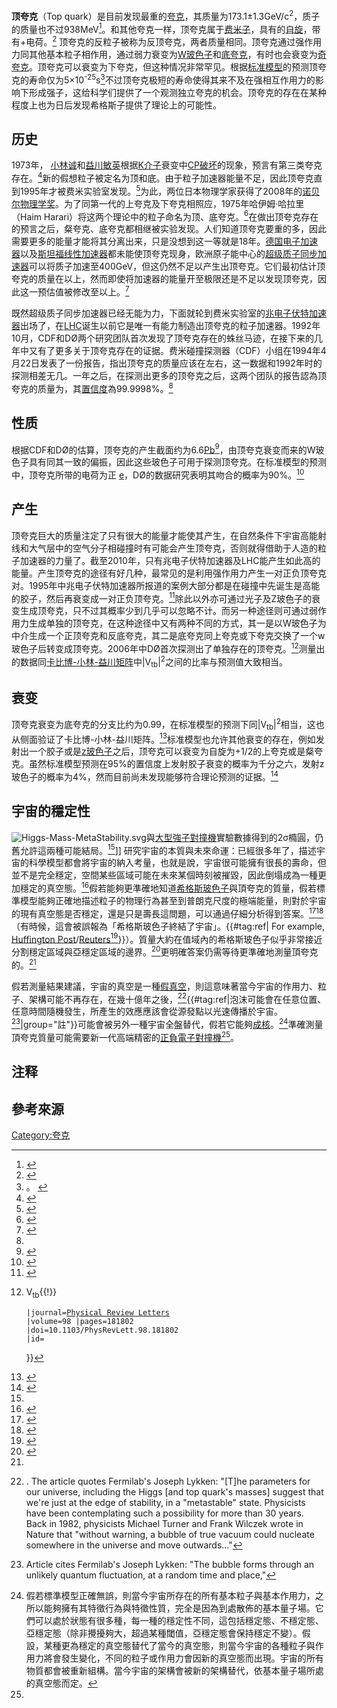 {{NoteTA|G1=物理學}}
{{Infobox Particle
 |bgcolour    =
 |name        = 顶夸克
 |image       = [[File:Top_antitop_quark_event.svg|200px]]
 |caption     = 
 |num_types   = 
 |composition = [[基本粒子|基本粒子]]
 |family      = [[费米子|费米子]]
 |group       = [[夸克|夸克]]
 |generation  = 第三代
 |interaction =  [[強相互作用|強]], [[弱相互作用|弱]], [[電磁力|電磁力]], [[万有引力|万有引力]]
 |particle    = 
 |antiparticle= 反顶夸克(<span style="text-decoration:overline;">t</span>)
 |theorized   = [[小林诚_(物理学家)|小林诚]]，[[益川敏英|益川敏英]] (1973)
 |discovered  = [[Collider_Detector_at_Fermilab|CDF]]，[[D0_experiment|DØ]] collaborations (1995)
 |symbol      = t
 |mass        = 171400 ± 2100 [[電子伏|MeV]]/[[光速|c]]<sup>2</sup>
 |decay_time      = {{val|5|e=-25|u=s}}
 |decay_particle  = {{nowrap|[[底夸克|底夸克]] (99.8%)}}<br />{{nowrap|[[奇夸克|奇夸克]] (0.17%)}}<br />{{nowrap|[[下夸克|下夸克]] (0.007%)}}
 |electric_charge = +{{frac|2|3}} [[电子伏特|e]]
 |color_charge    = 有
 |spin            = {{frac|1|2}}
 |topness         = 1
 |weak_isospin    = {{frac|1|2}} (left handed)<br /> 0 (right handed)
 |weak_hypercharge= {{frac|1|3}} (left handed)<br /> {{frac|4|3}} (right handed)
}}
'''顶夸克'''（Top quark）是目前发现最重的[[夸克|夸克]]，其质量为173.1±1.3GeV/c<sup>2</sup>，质子的质量也不过938MeV<ref name="PDG2009">{{cite web
 |author       = C. Amsler ''et al.'' ([[Particle_Data_Group|Particle Data Group]])
 |url          = http://pdglive.lbl.gov/Rsummary.brl?nodein=Q007
 |title        = PDGLive Particle Summary
 |publisher    = [[Particle_Data_Group|Particle Data Group]]
 |year         = 2009
 |accessdate   = 2009-07-23
 |archive-date = 2020-02-13
 |archive-url  = https://web.archive.org/web/20200213213106/http://pdglive.lbl.gov/Rsummary.brl?nodein=Q007
 |dead-url     = yes
}}</ref>。和其他夸克一样，顶夸克属于[[费米子|费米子]]，具有{{frac|1|2}}的[[自旋|自旋]]，带有+{{frac|2|3}}电荷。<ref name="Willenbrock">{{cite book
 |author=S. Willenbrock
 |year=2003
 |chapter=The Standard Model and the Top Quark
 |editor=H.B Prosper and B. Danilov (eds.)
 |title=Techniques and Concepts of High-Energy Physics XII
 |url=http://books.google.com/books?id=HXm6M_YUzoYC&pg=PA1&lpg=PA1&dq=quark+%22standard+model%22&source=web&ots=sLXA9M6IBk&sig=Z6IEyScnONBbJKb0cOETBz9kzlI&hl=en#PPA1,M1
 |series=NATO Science Series
 |volume=123
 |page=1–41
 |publisher=[[Kluwer_Academic|Kluwer Academic]]
 |isbn=1402015909
 |access-date=2010-01-15
 |archive-date=2019-05-03
 |archive-url=https://web.archive.org/web/20190503125037/https://books.google.com/books?id=HXm6M_YUzoYC&pg=PA1&lpg=PA1&dq=quark+%22standard+model%22&source=web&ots=sLXA9M6IBk&sig=Z6IEyScnONBbJKb0cOETBz9kzlI&hl=en#PPA1,M1
 |dead-url=no
 }}</ref> 
顶夸克的反粒子被称为反顶夸克，两者质量相同。顶夸克通过强作用力同其他基本粒子相作用，通过弱力衰变为[[W_及_Z_玻色子|W玻色子]]和[[底夸克|底夸克]]，有时也会衰变为[[奇夸克|奇夸克]]。顶夸克可以衰变为下夸克，但这种情况非常罕见。根据[[标准模型|标准模型]]的预测顶夸克的寿命仅为5×10<sup>-25</sup>s<ref name=Quadt>。
{{cite journal
 |author=A. Quadt
 |year=2006
 |title=Top quark physics at hadron colliders
 |journal=[[European_Physical_Journal_C|European Physical Journal C]]
 |volume=48 |pages=835–1000
 |doi=10.1140/epjc/s2006-02631-6
}}</ref>不过顶夸克极短的寿命使得其来不及在强相互作用力的影响下形成强子，这给科学们提供了一个观测独立夸克的机会。顶夸克的存在在某种程度上也为日后发现希格斯子提供了理论上的可能性。
== 历史 ==
1973年， [[小林诚_(物理学家)|小林诚]]和[[益川敏英|益川敏英]]根据[[K介子|K介子]]衰变中[[CP破坏|CP破坏]]的现象，预言有第三类夸克存在。<ref>
{{cite journal
 |author=M. Kobayashi, T. Maskawa
 |year=1973
 |title=''CP''-Violation in the Renormalizable Theory of Weak Interaction
 |journal=[[Progress_of_Theoretical_Physics|Progress of Theoretical Physics]]
 |volume=49 |pages=652
 |doi=10.1143/PTP.49.652
}}</ref>新的假想粒子被定名为顶和底。由于粒子加速器能量不足，因此顶夸克直到1995年才被费米实验室发现。<ref>{{cite journal
 |author=F. Abe ''et al''. (CDF Collaboration)
 |year=1995
 |title=Observation of Top Quark Production in Collisions with the Collider Detector at Fermilab
 |journal=Physical Review Letters
 |volume=74 |pages=2626–2631
 |doi=10.1103/PhysRevLett.74.2626
}}</ref>为此，两位日本物理学家获得了2008年的[[诺贝尔物理学奖|诺贝尔物理学奖]]。为了同第一代的上夸克及下夸克相照应，1975年哈伊姆·哈拉里（Haim Harari）将这两个理论中的粒子命名为顶、底夸克。<ref name="DHPerkins">
{{cite book
 |author=D.H. Perkins
 |title=Introduction to high energy physics
 |page=8
 |publisher=剑桥大学出版社
 |year=2000
 |isbn=0521621968
}}</ref>在做出顶夸克存在的预言之后，粲夸克、底夸克都相继被实验发现。人们知道顶夸克要重的多，因此需要更多的能量才能将其分离出来，只是没想到这一等就是18年。[[德国电子加速器|德国电子加速器]]以及[[斯坦福线性加速器|斯坦福线性加速器]]都未能使顶夸克现身，欧洲原子能中心的[[超级质子同步加速器|超级质子同步加速器]]可以将质子加速至400GeV，但这仍然不足以产生出顶夸克。它们最初估计顶夸克的质量在{{val|41|u=GeV/c2}}以上，然而即使将加速器的能量开至极限还是不足以发现顶夸克，因此这一预估值被修改至{{val|77|u=GeV/c2}}以上。<ref name=LissTipton1997>{{cite journal
 |author=T.M. Liss, P.L. Tipton
 |year=1997
 |title=The Discovery of the Top Quark
 |url=http://www.hep.uiuc.edu/home/tml/SciAmTop.pdf
 |journal=[[科学美国人|科学美国人]]
 |volume=
 |issue=
 |pages=54–59
 |access-date=2010-06-04
 |archive-date=2011-07-18
 |archive-url=https://web.archive.org/web/20110718181410/http://www.hep.uiuc.edu/home/tml/SciAmTop.pdf
 |dead-url=no
 }}</ref>

既然超级质子同步加速器已经无能为力，下面就轮到费米实验室的[[兆电子伏特加速器|兆电子伏特加速器]]出场了，在[[LHC|LHC]]诞生以前它是唯一有能力制造出顶夸克的粒子加速器。1992年10月，CDF和DØ两个研究团队首次发现了顶夸克存在的蛛丝马迹，在接下来的几年中又有了更多关于顶夸克存在的证据。费米碰撞探测器（CDF）小组在1994年4月22日发表了一份报告，指出顶夸克的质量应该在{{val|175|u=GeV/c2}}左右，这一数据和1992年时的探测相差无几。一年之后，在探测出更多的顶夸克之后，这两个团队的报告認為顶夸克的质量为{{val|176|18|u=GeV/c2}}，其[[置信区间|置信度]]為99.9998%。<ref name=LissTipton1997/>

== 性质 ==
根据CDF和DØ的估算，顶夸克的产生截面约为6.6[[靶恩|Pb]]<ref name="kxjj">{{cite journal| language =zh| author =郑志鹏、李卫国| title =顶夸克已被确认| url =http://pub.nsfc.gov.cn/sficcn/ch/reader/create_pdf.aspx?file_no=19950207&flag=1&journal_id=sficcn| journal =中国科学基金| volume =2| issue =| pages =7-8| year =1995| id =| access-date =2010-06-04| archive-url =https://web.archive.org/web/20160304110416/http://pub.nsfc.gov.cn/sficcn/ch/reader/create_pdf.aspx?file_no=19950207&flag=1&journal_id=sficcn| archive-date =2016-03-04| dead-url =yes}}</ref>，由顶夸克衰变而来的W玻色子具有同其一致的偏振，因此这些玻色子可用于探测顶夸克。在标准模型的预测中，顶夸克所带的电荷为正{{frac|2|3}} [[电子伏特|e]]，DØ的数据研究表明其吻合的概率为90%。<ref>
{{cite journal 
 |author=V.M. Abazov ''et al.'' ([DØ Collaboration)
 |year=2007 
 |title=Experimental discrimination between charge 2''e''/3 top quark and charge 4''e''/3 exotic quark production scenarios
 |journal=[[Physical_Review_Letters|Physical Review Letters]]
 |volume=98 |pages=041801
 |doi=10.1103/PhysRevLett.98.041801 
 |id={{arxiv|hep-ex|0608044}}
}}</ref>
== 产生 ==
顶夸克巨大的质量注定了只有很大的能量才能使其产生，在自然条件下宇宙高能射线和大气层中的空气分子相碰撞时有可能会产生顶夸克，否则就得借助于人造的粒子加速器的力量了。截至2010年，只有兆电子伏特加速器及LHC能产生如此高的能量。产生顶夸克的途径有好几种，最常见的是利用强作用力产生一对正负顶夸克对。1995年中兆电子伏特加速器所报道的案例大部分都是在碰撞中先诞生是高能的胶子，然后再衰变成一对正负顶夸克。<ref name=D0-2009>
{{cite arXiv
 |author=V.M. Abazov ''et al.'' ([[DØ_Collaboration|DØ Collaboration]]) 
 |year=2009
 |title=Observation of Single Top Quark Production
 |eprint=0903.0850v1
 |class=hep-ex
}}</ref>除此以外亦可通过光子及Z玻色子的衰变生成顶夸克，只不过其概率少到几乎可以忽略不计。而另一种途径则可通过弱作用力生成单独的顶夸克，在这种途径中又有两种不同的方式，其一是以W玻色子为中介生成一个正顶夸克和反底夸克，其二是底夸克同上夸克或下夸克交换了一个w玻色子后转变成顶夸克。2006年中DØ首次探测出了单独存在的顶夸克。<ref name=D0-2006>
{{cite journal
 |author=V.M. Abazov ''et al.'' ([[DØ_Collaboration|DØ Collaboration]]) 
 |year=2007 
 |title=Evidence for production of single top quarks and first direct measurement of {{!}}V<sub>tb</sub>{{!}}   
 |journal=[[Physical_Review_Letters|Physical Review Letters]] 
 |volume=98 |pages=181802
 |doi=10.1103/PhysRevLett.98.181802 
 |id={{arxiv|hep-ex|0612052}}
}}</ref>测量出的数据同[[卡比博-小林-益川矩阵|卡比博-小林-益川矩阵]]中|V<sub>tb</sub>|<sup>2</sup>之间的比率与预测值大致相当。

== 衰变 ==
顶夸克衰变为底夸克的分支比约为0.99，在标准模型的预测下同|V<sub>tb</sub>|<sup>2</sup>相当，这也从侧面验证了卡比博-小林-益川矩阵。<ref name=Abazov2008>
{{cite journal
 |author=V.M. Abazov ''et al.'' ([[DØ_Collaboration|DØ Collaboration]]) 
 |year=2008
 |title=Simultaneous measurement of the ratio B(''t'' → ''Wb'')/B(''t'' → ''Wq'') and the top-quark pair production cross section with the DØ detector at {{radical|''s''}} = 1.96 TeV
 |journal=[[Physical_Review_Letters|Physical Review Letters]] 
 |volume=100 |pages=192003 
 |doi=10.1103/PhysRevLett.100.192003 
 |id={{arxiv|0801.1326}}
}}</ref>标准模型也允许其他衰变的存在，例如发射出一个胶子或是[[z玻色子|z玻色子]]之后，顶夸克可以衰变为自旋为+1/2的上夸克或是粲夸克。虽然标准模型预测在95%的置信度上发射胶子衰变的概率为千分之六，发射z玻色子的概率为4%，然而目前尚未发现能够符合理论预测的证据。<ref name=CDF-2009>
{{cite arXiv 
 |author=T. Aaltonen ''et al.'' ([[CDF_Collaboration|CDF Collaboration]]) 
 |year=2009
 |title=First Observation of Electroweak Single Top Quark Production
 |eprint=0903.0885v1
 |class=hep-ex 
}}</ref>

== 宇宙的穩定性 ==
[[File:Higgs-Mass-MetaStability.svg|right]]與[[大型強子對撞機|大型強子對撞機]]實驗數據得到的2σ橢圓，仍舊允許這兩種可能結局。<ref name="Alekhin 2012"/>]]
研究宇宙的本質與未來命運：已經很多年了，描述宇宙的科學模型都會將宇宙的{{link-en|亞穩定性|metastability}}納入考量，也就是說，宇宙很可能擁有很長的壽命，但並不是完全穩定，空間某些區域可能在未來某個時刻被摧毀，因此倒塌成為一種更加穩定的真空態。<ref name="turnerwilczek">{{cite journal| author=M.S. Turner, F. Wilczek| title=Is our vacuum metastable? | journal=Nature |volume=298| year=1982| issue=5875 | pages= 633–634| doi=10.1038/298633a0|bibcode = 1982Natur.298..633T| ref=harv |url=http://ctp.lns.mit.edu/Wilczek_Nature/(72)vacuum_metastable.pdf}}</ref>假若能夠更準確地知道[[希格斯玻色子|希格斯玻色子]]與頂夸克的質量，假若標準模型能夠正確地描述粒子的物理行為甚至到普朗克尺度的極端能量，則對於宇宙的現有真空態是否穩定，還是只是壽長這問題，可以通過仔細分析得到答案。<ref>{{cite journal|last=Ellis, Espinosa, Giudice, Hoecker, & Riotto|title=The Probable Fate of the Standard Model|journal=Phys. Lett. B | volume = 679 | pages = 369–375 | year = 2009 | doi=10.1016/j.physletb.2009.07.054 | arxiv=0906.0954 | first1=J. | last2=Espinosa | first2=J.R. | last3=Giudice | first3=G.F. | last4=Hoecker | first4=A.|last5=Riotto|first5=A.|issue=4|ref=harv|bibcode = 2009PhLB..679..369E }}</ref><ref>{{cite journal |last=Masina |first=Isabella |title=Higgs boson and top quark masses as tests of electroweak vacuum stability |journal=Phys. Rev. D |date=2013-02-12 |url=http://prd.aps.org/accepted/c0076Qe3K321150399409e37404f8f94e022e5321 |ref=harv |bibcode=2013PhRvD..87e3001M |volume=87 |page=53001 |doi=10.1103/PhysRevD.87.053001 |issue=5 |arxiv=1209.0393 |deadurl=yes |archiveurl=https://archive.is/20130414012956/http://prd.aps.org/accepted/c0076Qe3K321150399409e37404f8f94e022e5321 |archivedate=2013-04-14 }}</ref>（有時候，這會被誤報為「希格斯玻色子終結了宇宙」。{{#tag:ref| For example, [[Huffington_Post|Huffington Post]]/[[Reuters|Reuters]]<ref>{{cite news|last=Irene Klotz (editing by David Adams and Todd Eastham)|title=Universe Has Finite Lifespan, Higgs Boson Calculations Suggest|url=http://www.huffingtonpost.com/2013/02/19/universe-lifespan-finite-unstable-higgs-boson_n_2713053.html|accessdate=21 February 2013|newspaper=Huffington Post|date=2013-02-18|agency=Reuters|quote=Earth will likely be long gone before any Higgs boson particles set off an apocalyptic assault on the universe|archive-date=2017-09-07|archive-url=https://web.archive.org/web/20170907053034/http://www.huffingtonpost.com/2013/02/19/universe-lifespan-finite-unstable-higgs-boson_n_2713053.html|dead-url=no}}</ref>}}）。質量大約在{{nowrap|125 – 127 GeV}}值域內的希格斯玻色子似乎非常接近分割穩定區域與亞穩定區域的邊界。<ref name="Alekhin 2012">{{cite journal|last=Alekhin, Djouadi and Moch|title=The top quark and Higgs boson masses and the stability of the electroweak vacuum|journal=Physics Letters B|date=2012-08-13|url=http://pubdb.desy.de/fulltext/getfulltext.php?uid=23383-59716|accessdate=20 February 2013|ref=harv|bibcode=2012PhLB..716..214A|last2=Djouadi|first2=A.|last3=Moch|first3=S.|volume=716|page=214|doi=10.1016/j.physletb.2012.08.024|first1=S.|arxiv = 1207.0980 }}</ref>更明確答案仍需等待更準確地測量頂夸克的{{link-en|極點質量}}。<ref name="Alekhin 2012" />

假若測量結果建議，宇宙的真空是一種[[假真空|假真空]]，則這意味著當今宇宙的作用力、粒子、架構可能不再存在，在幾十億年之後，<ref name="Boyle">{{cite news|last=Boyle|first=Alan|title=Will our universe end in a 'big slurp'? Higgs-like particle suggests it might|url=http://cosmiclog.nbcnews.com/_news/2013/02/18/17006552-will-our-universe-end-in-a-big-slurp-higgs-like-particle-suggests-it-might?lite|accessdate=21 February 2013|newspaper=NBC News' Cosmic log|date=2013-02-19|quote=[T]he bad news is that its mass suggests the universe will end in a fast-spreading bubble of doom. The good news? It'll probably be tens of billions of years|archive-date=2013-02-21|archive-url=https://web.archive.org/web/20130221030545/http://cosmiclog.nbcnews.com/_news/2013/02/18/17006552-will-our-universe-end-in-a-big-slurp-higgs-like-particle-suggests-it-might?lite|dead-url=no}}. The article quotes Fermilab's Joseph Lykken: "[T]he parameters for our universe, including the Higgs [and top quark's masses] suggest that we're just at the edge of stability, in a "metastable" state. Physicists have been contemplating such a possibility for more than 30 years. Back in 1982, physicists Michael Turner and Frank Wilczek wrote in Nature that "without warning, a bubble of true vacuum could nucleate somewhere in the universe and move outwards..."</ref>{{#tag:ref|泡沫可能會在任意位置、任意時間隨機發生，所產生的效應應該會從源發點以光速傳播於宇宙。<ref>{{cite news|last=Peralta|first=Eyder|title=If Higgs Boson Calculations Are Right, A Catastrophic 'Bubble' Could End Universe|url=http://www.npr.org/blogs/thetwo-way/2013/02/19/172422921/if-higgs-boson-calculations-are-right-a-catastrophic-bubble-could-end-universe|accessdate=21 February 2013|newspaper=npr – two way|date=2013-02-19}} Article cites Fermilab's Joseph Lykken: "The bubble forms through an unlikely quantum fluctuation, at a random time and place,"</ref>|group="註"}}可能會被另外一種宇宙全盤替代，假若它能夠[[成核|成核]]。<ref group="註">假若標準模型正確無誤，則當今宇宙所存在的所有基本粒子與基本作用力，之所以能夠擁有其特徵行為與特徵性質，完全是因為到處散佈的基本量子場。它們可以處於狀態有很多種，每一種的穩定性不同，這包括穩定態、不穩定態、亞穩定態（除非攪擾夠大，超過某種閾值，亞穩定態會保持穩定不變）。假設，某種更為穩定的真空態替代了當今的真空態，則當今宇宙的各種粒子與作用力將會發生變化，不同的粒子或作用力會因新的真空態而出現。宇宙的所有物質都會被重新組構。當今宇宙的架構會被新的架構替代，依基本量子場所處的真空態而定。</ref>準確測量頂夸克質量可能需要新一代高端精密的[[大型正負電子對撞機|正負電子對撞機]]<ref name="Alekhin 2012" />。

== 注释 ==
{{reflist|group="註"}}

==參考來源==
{{reflist}}

{{Particles}}
{{DEFAULTSORT:K}}
[[Category:夸克|Category:夸克]]
